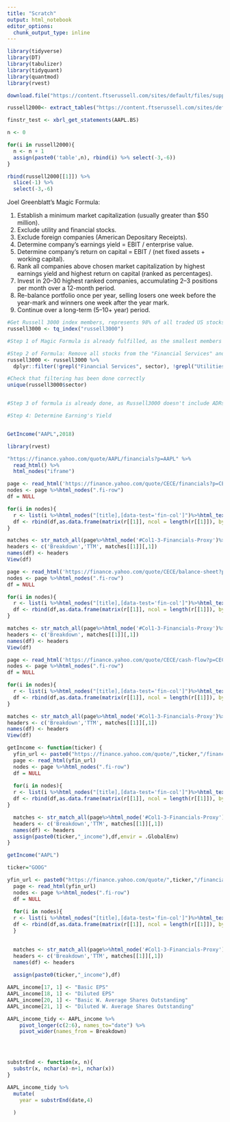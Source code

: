 ```yaml
---
title: "Scratch"
output: html_notebook
editor_options: 
  chunk_output_type: inline
---
```




```r
library(tidyverse)
library(DT)
library(tabulizer)
library(tidyquant)
library(quantmod)
library(rvest)
```






```r
download.file("https://content.ftserussell.com/sites/default/files/support_document/RU2000_MembershipList_20190701.pdf","russell2000list.pdf", mode="wb")
```

```r
russell2000<- extract_tables("https://content.ftserussell.com/sites/default/files/support_document/RU2000_MembershipList_20190701.pdf", encoding = "UTF-8",output = "data.frame")
```


```r
finstr_test <- xbrl_get_statements(AAPL.BS)
```




```r
n <- 0

for(i in russell2000){
  n <- n + 1
  assign(paste0('table',n), rbind(i) %>% select(-3,-6))
}


```

```r
rbind(russell2000[[1]]) %>% 
  slice(-1) %>% 
  select(-3,-6)
```

Joel Greenblatt's Magic Formula:

1. Establish a minimum market capitalization (usually greater than $50 million).
2. Exclude utility and financial stocks.
3. Exclude foreign companies (American Depositary Receipts).
4. Determine company's earnings yield = EBIT / enterprise value.
5. Determine company's return on capital = EBIT / (net fixed assets + working capital).
6. Rank all companies above chosen market capitalization by highest earnings yield and highest return on capital (ranked as percentages).
7. Invest in 20–30 highest ranked companies, accumulating 2–3 positions per month over a 12-month period.
8. Re-balance portfolio once per year, selling losers one week before the year-mark and winners one week after the year mark.
9. Continue over a long-term (5–10+ year) period.





```r
#Get Russell 3000 index members, represents 98% of all traded US stocks
russell3000 <- tq_index("russell3000")

#Step 1 of Magic Formula is already fulfilled, as the smallest members of the Russell3000 index have market capitalizations of around $200 million (> benchmark 100m)

#Step 2 of Formula: Remove all stocks from the "Financial Services" and "Utilities" sectors
russell3000 <- russell3000 %>%
  dplyr::filter(!grepl("Financial Services", sector), !grepl("Utilities", sector))

#Check that filtering has been done correctly
unique(russell3000$sector)


#Step 3 of formula is already done, as Russell3000 doesn't include ADRs by default

#Step 4: Determine Earning's Yield



```


```r

GetIncome("AAPL",2018)

```


```r
library(rvest)

"https://finance.yahoo.com/quote/AAPL/financials?p=AAPL" %>% 
  read_html() %>%
  html_nodes("iframe")
```





```r
page <- read_html('https://finance.yahoo.com/quote/CECE/financials?p=CECE')
nodes <- page %>%html_nodes(".fi-row")
df = NULL

for(i in nodes){
  r <- list(i %>%html_nodes("[title],[data-test='fin-col']")%>%html_text())
  df <- rbind(df,as.data.frame(matrix(r[[1]], ncol = length(r[[1]]), byrow = TRUE), stringsAsFactors = FALSE))
}

matches <- str_match_all(page%>%html_node('#Col1-3-Financials-Proxy')%>%html_text(),'\\d{1,2}/\\d{1,2}/\\d{4}')  
headers <- c('Breakdown','TTM', matches[[1]][,1]) 
names(df) <- headers
View(df)
```



```r
page <- read_html('https://finance.yahoo.com/quote/CECE/balance-sheet?p=CECE')
nodes <- page %>%html_nodes(".fi-row")
df = NULL

for(i in nodes){
  r <- list(i %>%html_nodes("[title],[data-test='fin-col']")%>%html_text())
  df <- rbind(df,as.data.frame(matrix(r[[1]], ncol = length(r[[1]]), byrow = TRUE), stringsAsFactors = FALSE))
}

matches <- str_match_all(page%>%html_node('#Col1-3-Financials-Proxy')%>%html_text(),'\\d{1,2}/\\d{1,2}/\\d{4}')  
headers <- c('Breakdown', matches[[1]][,1]) 
names(df) <- headers
View(df)

```



```r
page <- read_html('https://finance.yahoo.com/quote/CECE/cash-flow?p=CECE')
nodes <- page %>%html_nodes(".fi-row")
df = NULL

for(i in nodes){
  r <- list(i %>%html_nodes("[title],[data-test='fin-col']")%>%html_text())
  df <- rbind(df,as.data.frame(matrix(r[[1]], ncol = length(r[[1]]), byrow = TRUE), stringsAsFactors = FALSE))
}

matches <- str_match_all(page%>%html_node('#Col1-3-Financials-Proxy')%>%html_text(),'\\d{1,2}/\\d{1,2}/\\d{4}')  
headers <- c('Breakdown','TTM', matches[[1]][,1]) 
names(df) <- headers
View(df)

```



```r
getIncome <- function(ticker) {
  yfin_url <- paste0("https://finance.yahoo.com/quote/",ticker,"/financials?p=",ticker)
  page <- read_html(yfin_url)
  nodes <- page %>%html_nodes(".fi-row")
  df = NULL
  
  for(i in nodes){
  r <- list(i %>%html_nodes("[title],[data-test='fin-col']")%>%html_text())
  df <- rbind(df,as.data.frame(matrix(r[[1]], ncol = length(r[[1]]), byrow = TRUE), stringsAsFactors = FALSE))
}

  matches <- str_match_all(page%>%html_node('#Col1-3-Financials-Proxy')%>%html_text(),'\\d{1,2}/\\d{1,2}/\\d{4}')  
  headers <- c('Breakdown','TTM', matches[[1]][,1]) 
  names(df) <- headers
  assign(paste0(ticker,"_income"),df,envir = .GlobalEnv)
} 
```


```r
getIncome("AAPL")
```



```r
ticker="GOOG"

yfin_url <- paste0("https://finance.yahoo.com/quote/",ticker,"/financials?p=",ticker)
  page <- read_html(yfin_url)
  nodes <- page %>%html_nodes(".fi-row")
  df = NULL
  
  for(i in nodes){
  r <- list(i %>%html_nodes("[title],[data-test='fin-col']")%>%html_text())
  df <- rbind(df,as.data.frame(matrix(r[[1]], ncol = length(r[[1]]), byrow = TRUE), stringsAsFactors = FALSE))
  }
  

  matches <- str_match_all(page%>%html_node('#Col1-3-Financials-Proxy')%>%html_text(),'\\d{1,2}/\\d{1,2}/\\d{4}')  
  headers <- c('Breakdown','TTM', matches[[1]][,1]) 
  names(df) <- headers
  
  assign(paste0(ticker,"_income"),df)
```


```r
AAPL_income[17, 1] <- "Basic EPS"
AAPL_income[18, 1] <- "Diluted EPS"
AAPL_income[20, 1] <- "Basic W. Average Shares Outstanding"
AAPL_income[21, 1] <- "Diluted W. Average Shares Outstanding"
```


```r
AAPL_income_tidy <- AAPL_income %>% 
    pivot_longer(c(2:6), names_to="date") %>% 
    pivot_wider(names_from = Breakdown)


  
```




```r
substrEnd <- function(x, n){
  substr(x, nchar(x)-n+1, nchar(x))
}

AAPL_income_tidy %>% 
  mutate(
    year = substrEnd(date,4)
   
  )
```









